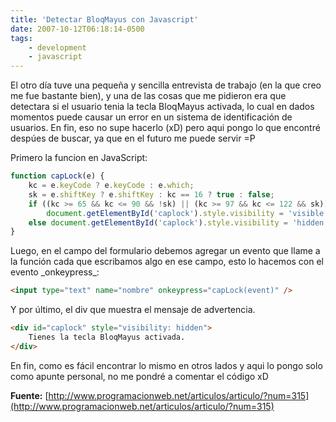 ```yaml
---
title: 'Detectar BloqMayus con Javascript'
date: 2007-10-12T06:18:14-0500
tags:
    - development
    - javascript
---
```


El otro día tuve una pequeña y sencilla entrevista de trabajo (en la que creo me fue bastante bien), y una de las cosas que me pidieron era que detectara si el usuario tenia la tecla BloqMayus activada, lo cual en dados momentos puede causar un error en un sistema de identificación de usuarios. En fin, eso no supe hacerlo (xD) pero aqui pongo lo que encontré despúes de buscar, ya que en el futuro me puede servir =P

Primero la funcion en JavaScript:

```javascript
function capLock(e) {
	kc = e.keyCode ? e.keyCode : e.which;
	sk = e.shiftKey ? e.shiftKey : kc == 16 ? true : false;
	if ((kc >= 65 && kc <= 90 && !sk) || (kc >= 97 && kc <= 122 && sk))
		document.getElementById('caplock').style.visibility = 'visible';
	else document.getElementById('caplock').style.visibility = 'hidden';
}
```

Luego, en el campo del formulario debemos agregar un evento que llame a la función cada que escribamos algo en ese campo, esto lo hacemos con el evento \_onkeypress\_:

```html
<input type="text" name="nombre" onkeypress="capLock(event)" />
```

Y por último, el div que muestra el mensaje de advertencia.

```html
<div id="caplock" style="visibility: hidden">
	Tienes la tecla BloqMayus activada.
</div>
```

En fin, como es fácil encontrar lo mismo en otros lados y aqui lo pongo solo como apunte personal, no me pondré a comentar el código xD

**Fuente:** [http://www.programacionweb.net/articulos/articulo/?num=315](http://www.programacionweb.net/articulos/articulo/?num=315)
